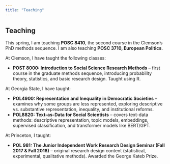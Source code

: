 ```yaml
---
title: "Teaching"
---
```


## Teaching

This spring, I am teaching **POSC 8410**, the second course in the Clemson’s PhD methods sequence. I am also teaching **POSC 3710, European Politics**.

At Clemson, I have taught the following classes:

- **POST 8000: Introduction to Social Science Research Methods** – first course in the graduate methods sequence, introducing probability theory, statistics, and basic research design. Taught using R.

At Georgia State, I have taught:

- **POL4900: Representation and Inequality in Democratic Societies** – examines why some groups are less represented, exploring descriptive vs. substantive representation, inequality, and institutional reforms.
- **POL8820: Text-as-Data for Social Scientists** – covers text-data methods: descriptive representation, topic models, embeddings, supervised classification, and transformer models like BERT/GPT.

At Princeton, I taught:

- **POL 981: The Junior Independent Work Research Design Seminar (Fall 2017 & Fall 2018)** – original research design content (statistical, experimental, qualitative methods). Awarded the George Kateb Prize.
